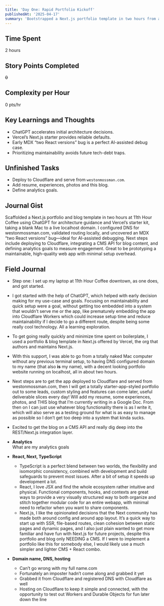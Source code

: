 ```yaml
---
title: 'Day One: Rapid Portfolio Kickoff'
publishedAt: '2025-04-17'
summary: 'Bootstrapped a Next.js portfolio template in two hours from a coffee shop with zero prior setup.'
---
```


## Time Spent

2 hours

## Story Points Completed

~~0~~

## Complexity per Hour

0 pts/hr

## Key Learnings and Thoughts

- ChatGPT accelerates initial architecture decisions.
- Vercel’s Next.js starter provides reliable defaults.
- Early MDX “two React versions” bug is a perfect AI-assisted debug case.
- Prioritizing maintainability avoids future tech-debt traps.

## Unfinished Tasks

- Deploy to Cloudflare and serve from `westonmossman.com`.
- Add resume, experiences, photos and this blog.
- Define analytics goals.

## Journal Gist

Scaffolded a Next.js portfolio and blog template in two hours at 11th Hour Coffee using ChatGPT for architecture guidance and Vercel’s starter kit, taking a blank Mac to a live localhost domain. I configured DNS for westonmossman.com, validated routing locally, and uncovered an MDX “two React versions” bug—ideal for AI-assisted debugging. Next steps include deploying to Cloudflare, integrating a CMS API for blog content, and defining analytics goals to measure engagement. Great to be prototyping a maintainable, high-quality web app with minimal setup overhead.

## Field Journal

- Step one: I set up my laptop at 11th Hour Coffee downtown, as one does, and got started.
- I got started with the help of ChatGPT, which helped with early decision making for my use-case and goals. Focusing on maintainability and quick setup were a goal, without getting too embedded into a system that wouldn’t serve me or the app, like prematurely embedding the app into Cloudflare Workers which could increase setup time and reduce maintainability if I decide to go a different route, despite being some really cool technology. All a learning exploration.
- To get going really quickly and minimize time spent on boilerplate, I used a portfolio & blog template in Next.js offered by Vercel, the org that authors and maintains Next.js.
- With this support, I was able to go from a totally naked Mac computer without any previous terminal setup, to having DNS configured domain to my name (that also **is** my name), with a decent looking portfolio website running on localhost, all in about two hours.
- Next steps are to get the app deployed to Cloudflare and served from westonmossman.com, then I will get a totally starter-app-styled portfolio out to some leads, custom styling and features can come later, useful deliverable slices every day! Will add my resume, some experiences, photos, and THIS blog that I’m currently writing in a Google Doc. From then on I can just use whatever blog functionality there is as I write it, which will also serve as a testing ground for what is as easy to manage as possible so I don’t get too deep into a system that kinda sucks.
- Excited to get the blog on a CMS API and really dig deep into the REST/Next.js integration layer.

- **Analytics**  
  What are my analytics goals

- **React, Next, TypeScript**

  - TypeScript is a perfect blend between two worlds, the flexibility and isomorphic consistency, combined with development and build safeguards to prevent most issues. After a bit of setup it speeds up development a lot.
  - React, I love JSX and find the whole ecosystem rather intuitive and physical. Functional components, hooks, and contexts are great ways to provide a very visually structured way to both organize and stitch together modular code for an entire webapp, with minimal need to refactor when you want to share components.
  - Next.js, I like the opinionated decisions that the Next community has made both around config and around app layout. It’s a quick way to start up with SSR, file-based routes, clean cohesion between static pages and dynamic pages, and I also just plain wanted to get more familiar and have fun with Next.js for future projects, despite this portfolio and blog only NEEDING a CMS. If I were to implement a portfolio like this for somebody else, I would likely use a much simpler and lighter CMS + React combo.

- **Domain name, DNS, hosting**
  - Can’t go wrong with my full name.com
  - Fortunately an imposter hadn’t come along and grabbed it yet
  - Grabbed it from Cloudflare and registered DNS with Cloudflare as well
  - Hosting on Cloudflare to keep it simple and connected, with the opportunity to test out Workers and Durable Objects for fun later down the line
